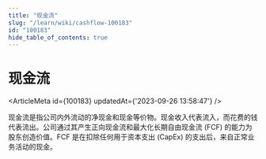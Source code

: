 ```yaml
---
title: "现金流"
slug: "/learn/wiki/cashflow-100183"
id: "100183"
hide_table_of_contents: true
---
```



# 现金流

<ArticleMeta id={100183} updatedAt={'2023-09-26 13:58:47'} />
<div className='border-solid border-b border-t-0 my-4 border-[var(--ifm-color-gray-300)]' />

现金流是指公司内外流动的净现金和现金等价物。现金收入代表流入，而花费的钱代表流出。公司通过其产生正向现金流和最大化长期自由现金流 (FCF) 的能力为股东创造价值。FCF 是在扣除任何用于资本支出 (CapEx) 的支出后，来自正常业务活动的现金。
